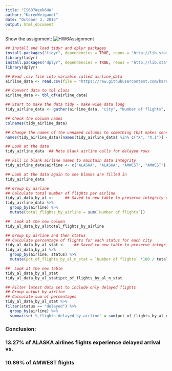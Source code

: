 ```yaml
---
title: "IS607Week6HW"
author: "KarenWeigandt"
date: "October 3, 2015"
output: html_document
---
```


Show the assignment:
![HW6Assignment](C:\Users\Karen\Pictures\IS607Wk6Assignment.png)

```r
## Install and load tidyr and dplyr packages
install.packages("tidyr", dependencies = TRUE, repos = "http://lib.stat.cmu.edu/R/CRAN/")
library(tidyr)
install.packages("dplyr", dependencies = TRUE, repos = "http://lib.stat.cmu.edu/R/CRAN/")
library(dplyr)
```


```r
## Read .csv file into variable called airline_data
airline_data <- read.csv(file = "https://raw.githubusercontent.com/karenweigandt/IS607/master/IS607Week6data.csv", header = TRUE, sep = ",")

## Convert data to tbl class
airline_data <- tbl_df(airline_data)
```


```r
## Start to make the data tidy - make wide data long
tidy_airline_data <- gather(airline_data, "city", "Number of flights", 3:7, na.rm = TRUE)

## Check the column names
colnames(tidy_airline_data)

## Change the names of the unnamed columns to something that makes sense
names(tidy_airline_data)[names(tidy_airline_data) %in% c("X", "X.1")] <- c("airline", "status")

## Look at the data
tidy_airline_data  ## Note blank airline cells for delayed rows
```


```r
## Fill in blank airline names to maintain data integrity
tidy_airline_data$airline <- c("ALASKA", "ALASKA", "AMWEST", "AMWEST")
```


```r
## Look at the data again to see blanks are filled in
tidy_airline_data
```


```r
## Group by airline
## Calculate total number of flights per airline
tidy_al_data_by_al <-     ## Saved to new table to preserve integrity of previous table
tidy_airline_data %>%
  group_by(airline) %>%
  mutate(total_flights_by_airline = sum(`Number of flights`))

##  Look at the new column
tidy_al_data_by_al$total_flights_by_airline

## Group by airline and then status
## Calculate percentage of flights for each status for each city
tidy_al_data_by_al_stat <-    ## Saved to new table to preserve integrity of previous table
tidy_al_data_by_al %>%
  group_by(airline, status) %>%
  mutate(pct_of_flights_by_al_n_stat = `Number of flights` *100 / total_flights_by_airline)

##  Look at the new table
tidy_al_data_by_al_stat
tidy_al_data_by_al_stat$pct_of_flights_by_al_n_stat
```

```r
## Filter latest data set to include only delayed flights
## Group output by airline
## Calculate sum of percentages
tidy_al_data_by_al_stat %>%
filter(status == "delayed") %>% 
  group_by(airline) %>% 
  summarise('%_flights_delayed_by_airline' = sum(pct_of_flights_by_al_n_stat))
```

### Conclusion:
### 13.27% of ALASKA airlines flights experience delayed arrival vs.
### 10.89% of AMWEST flights



